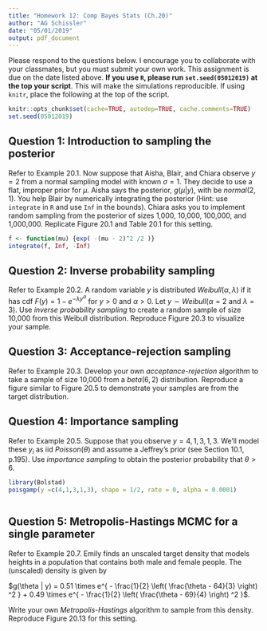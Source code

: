 ```yaml
---
title: "Homework 12: Comp Bayes Stats (Ch.20)"
author: "AG Schissler"
date: "05/01/2019"
output: pdf_document
---
```


Please respond to the questions below. I encourage you to collaborate with your classmates, but you must submit your own work. This assignment is due on the date listed above. **If you use `R`, please run `set.seed(05012019)` at the top your script**. This will make the simulations reproducible. If using `knitr`, place the following at the top of the script.  

```r
knitr::opts_chunk$set(cache=TRUE, autodep=TRUE, cache.comments=TRUE)
set.seed(05012019)
```

## Question 1: Introduction to sampling the posterior

Refer to Example 20.1. Now suppose that Aisha, Blair, and Chiara observe $y=2$ from a normal sampling model with known $\sigma = 1$. They decide to use a flat, improper prior for $\mu$. Aisha says the posterior, $g(\mu | y)$, with be $normal(2, 1)$. You help Blair by numerically integrating the posterior (Hint: use `integrate` in `R` and use `Inf` in the bounds). Chiara asks you to  implement random sampling from the posterior of sizes 1,000, 10,000, 100,000, and 1,000,000. Replicate Figure 20.1 and Table 20.1 for this setting.

```r
f <- function(mu) {exp( -(mu - 2)^2 /2 )}
integrate(f, Inf, -Inf)
```

## Question 2: Inverse probability sampling

Refer to Example 20.2. A random variable $y$ is distributed $Weibull(\alpha, \lambda)$ if it has cdf $F(y) = 1 - e^{-\lambda y^\alpha}$ for $y > 0$ and $\alpha > 0$. Let $y \sim Weibull(\alpha = 2$ and $\lambda = 3)$. Use *inverse probability sampling* to create a random sample of size 10,000 from this Weibull distribution. Reproduce Figure 20.3 to visualize your sample.

## Question 3: Acceptance-rejection sampling

Refer to Example 20.3. Develop your own *acceptance-rejection* algorithm to take a sample of size 10,000 from a $beta(6,2)$ distribution. Reproduce a figure similar to Figure 20.5 to demonstrate your samples are from the target distribution.

## Question 4: Importance sampling

Refer to Example 20.5. Suppose that you observe $y= 4, 1, 3, 1, 3$. We'll model these $y_i$ as iid $Poisson(\theta)$ and assume a Jeffrey's prior (see Section 10.1, p.195). Use *importance sampling* to obtain the posterior probability that $\theta > 6$.

```r
library(Bolstad)
poisgamp(y =c(4,1,3,1,3), shape = 1/2, rate = 0, alpha = 0.0001)



```

## Question 5: Metropolis-Hastings MCMC for a single parameter

Refer to Example 20.7. Emily finds an unscaled target density that models heights in a population that contains both male and female people. The (unscaled) density is given by  

$g(\theta | y) = 0.51 \times e^{ - \frac{1}{2} \left( \frac{\theta - 64}{3} \right) ^2 } + 0.49 \times e^{ - \frac{1}{2} \left( \frac{\theta - 69}{4} \right) ^2 }$.  

Write your own *Metropolis-Hastings* algorithm to sample from this density. Reproduce Figure 20.13 for this setting.
